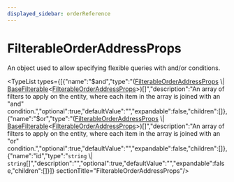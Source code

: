 ```yaml
---
displayed_sidebar: orderReference
---
```



# FilterableOrderAddressProps

An object used to allow specifying flexible queries with and/or conditions.

<TypeList types={[{"name":"$and","type":"([FilterableOrderAddressProps](page.mdx) \\| [BaseFilterable](../order.BaseFilterable/page.mdx)&#60;[FilterableOrderAddressProps](page.mdx)&#62;)[]","description":"An array of filters to apply on the entity, where each item in the array is joined with an \"and\" condition.","optional":true,"defaultValue":"","expandable":false,"children":[]},{"name":"$or","type":"([FilterableOrderAddressProps](page.mdx) \\| [BaseFilterable](../order.BaseFilterable/page.mdx)&#60;[FilterableOrderAddressProps](page.mdx)&#62;)[]","description":"An array of filters to apply on the entity, where each item in the array is joined with an \"or\" condition.","optional":true,"defaultValue":"","expandable":false,"children":[]},{"name":"id","type":"`string` \\| `string`[]","description":"","optional":true,"defaultValue":"","expandable":false,"children":[]}]}  sectionTitle="FilterableOrderAddressProps"/>
